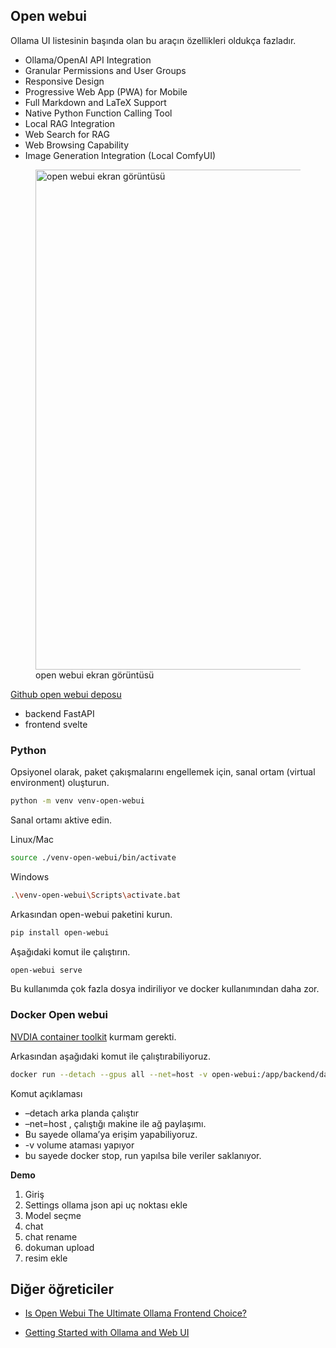 ## Open webui

Ollama UI listesinin başında olan bu araçın özellikleri oldukça fazladır.

- Ollama/OpenAI API Integration
- Granular Permissions and User Groups
- Responsive Design
- Progressive Web App (PWA) for Mobile
- Full Markdown and LaTeX Support
- Native Python Function Calling Tool
- Local RAG Integration
- Web Search for RAG
- Web Browsing Capability
- Image Generation Integration (Local ComfyUI)


![open webui ekran görüntüsü](images/screenshot-open-webui.png){width=800}


[Github open webui deposu](https://github.com/open-webui/open-webui)

- backend FastAPI
- frontend svelte


### Python 


Opsiyonel olarak, paket çakışmalarını engellemek için, sanal ortam (virtual environment) oluşturun.

```bash
python -m venv venv-open-webui
```

Sanal ortamı aktive edin.

Linux/Mac

```bash
source ./venv-open-webui/bin/activate
```

Windows

```bash
.\venv-open-webui\Scripts\activate.bat
```


Arkasından open-webui paketini kurun.

```bash
pip install open-webui
```

Aşağıdaki komut ile çalıştırın.

```bash
open-webui serve
```

Bu kullanımda çok fazla dosya indiriliyor ve docker kullanımından daha zor.


### Docker Open webui

[NVDIA container toolkit](https://docs.nvidia.com/datacenter/cloud-native/container-toolkit/latest/install-guide.html) kurmam gerekti.


Arkasından aşağıdaki komut ile çalıştırabiliyoruz.


```bash
docker run --detach --gpus all --net=host -v open-webui:/app/backend/data --name open-webui --restart always ghcr.io/open-webui/open-webui:cuda 
```

Komut açıklaması

- --detach arka planda çalıştır
- --net=host , çalıştığı makine ile ağ paylaşımı. 
- Bu sayede ollama'ya erişim yapabiliyoruz.
- -v volume ataması yapıyor 
- bu sayede docker stop, run yapılsa bile veriler saklanıyor.


**Demo**

1. Giriş
2. Settings ollama json api uç noktası ekle
3. Model seçme
4. chat
5. chat rename
4. dokuman upload
5. resim ekle


## Diğer öğreticiler

- [Is Open Webui The Ultimate Ollama Frontend Choice?](https://www.youtube.com/watch?v=16fWf0VVeIo)

- [Getting Started with Ollama and Web UI](https://www.youtube.com/watch?v=BzFafshQkWw)





